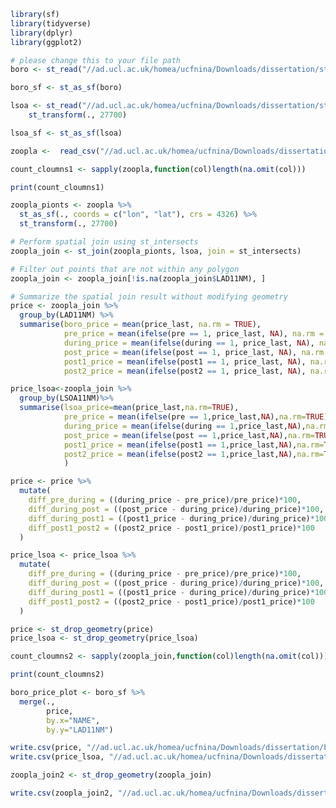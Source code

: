 
```{r}
library(sf)
library(tidyverse)
library(dplyr)
library(ggplot2)

```
```{r}
# please change this to your file path
boro <- st_read("//ad.ucl.ac.uk/homea/ucfnina/Downloads/dissertation/statistical-gis-boundaries-london/ESRI/London_Borough_Excluding_MHW.shp")%>%st_transform(., 27700)

boro_sf <- st_as_sf(boro)
```
```{r}
lsoa <- st_read("//ad.ucl.ac.uk/homea/ucfnina/Downloads/dissertation/statistical-gis-boundaries-london/ESRI/LSOA_2011_London_gen_MHW.shp")%>%
    st_transform(., 27700)

lsoa_sf <- st_as_sf(lsoa)

```



```{r}
zoopla <-  read_csv("//ad.ucl.ac.uk/homea/ucfnina/Downloads/dissertation/Zoopla_6_0822.csv")  
```


```{r}
count_cloumns1 <- sapply(zoopla,function(col)length(na.omit(col)))

print(count_cloumns1)
```



```{r}
zoopla_pionts <- zoopla %>%
  st_as_sf(., coords = c("lon", "lat"), crs = 4326) %>%
  st_transform(., 27700)

# Perform spatial join using st_intersects
zoopla_join <- st_join(zoopla_pionts, lsoa, join = st_intersects)

# Filter out points that are not within any polygon
zoopla_join <- zoopla_join[!is.na(zoopla_join$LAD11NM), ]
```



```{r}
# Summarize the spatial join result without modifying geometry
price <- zoopla_join %>%
  group_by(LAD11NM) %>%
  summarise(boro_price = mean(price_last, na.rm = TRUE),
            pre_price = mean(ifelse(pre == 1, price_last, NA), na.rm = TRUE),
            during_price = mean(ifelse(during == 1, price_last, NA), na.rm = TRUE),
            post_price = mean(ifelse(post == 1, price_last, NA), na.rm = TRUE),
            post1_price = mean(ifelse(post1 == 1, price_last, NA), na.rm = TRUE),
            post2_price = mean(ifelse(post2 == 1, price_last, NA), na.rm = TRUE))


```

```{r}
price_lsoa<-zoopla_join %>%
  group_by(LSOA11NM)%>%
  summarise(lsoa_price=mean(price_last,na.rm=TRUE),
            pre_price = mean(ifelse(pre == 1,price_last,NA),na.rm=TRUE),
            during_price = mean(ifelse(during == 1,price_last,NA),na.rm=TRUE),
            post_price = mean(ifelse(post == 1,price_last,NA),na.rm=TRUE),
            post1_price = mean(ifelse(post1 == 1,price_last,NA),na.rm=TRUE),
            post2_price = mean(ifelse(post2 == 1,price_last,NA),na.rm=TRUE),
            )
```

```{r}
price <- price %>%
  mutate(
    diff_pre_during = ((during_price - pre_price)/pre_price)*100,
    diff_during_post = ((post_price - during_price)/during_price)*100,
    diff_during_post1 = ((post1_price - during_price)/during_price)*100,
    diff_post1_post2 = ((post2_price - post1_price)/post1_price)*100
  )
```

```{r}
price_lsoa <- price_lsoa %>%
  mutate(
    diff_pre_during = ((during_price - pre_price)/pre_price)*100,
    diff_during_post = ((post_price - during_price)/during_price)*100,
    diff_during_post1 = ((post1_price - during_price)/during_price)*100,
    diff_post1_post2 = ((post2_price - post1_price)/post1_price)*100
  )
```

```{r}
price <- st_drop_geometry(price)
price_lsoa <- st_drop_geometry(price_lsoa)
```

```{r}
count_cloumns2 <- sapply(zoopla_join,function(col)length(na.omit(col)))

print(count_cloumns2)
```




```{r}
boro_price_plot <- boro_sf %>%
  merge(.,
        price,
        by.x="NAME", 
        by.y="LAD11NM")
```



```{r}
write.csv(price, "//ad.ucl.ac.uk/homea/ucfnina/Downloads/dissertation/boro_price.csv")
write.csv(price_lsoa, "//ad.ucl.ac.uk/homea/ucfnina/Downloads/dissertation/lsoa_price.csv")
```
```{r}
zoopla_join2 <- st_drop_geometry(zoopla_join)

write.csv(zoopla_join2, "//ad.ucl.ac.uk/homea/ucfnina/Downloads/dissertation/zoopla_join0822.csv", row.names = FALSE)
```


